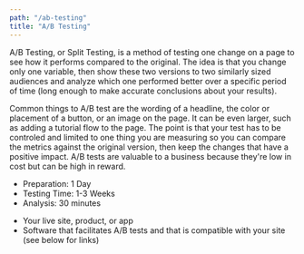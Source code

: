 ```yaml
---
path: "/ab-testing"
title: "A/B Testing"
---
```





<MethodLayout pageTitle="A/B Testing">
  <SEO title="A/B Testing" />
  <MethodSectionWhatIs img={uxMethods.ab_testing} title="What is A/B Testing?">
    <p>
      A/B Testing, or Split Testing, is a method of testing one change on a page
      to see how it performs compared to the original. The idea is that you
      change only one variable, then show these two versions to two similarly
      sized audiences and analyze which one performed better over a specific
      period of time (long enough to make accurate conclusions about your
      results).
    </p>
    <p>
      Common things to A/B test are the wording of a headline, the color or
      placement of a button, or an image on the page. It can be even larger,
      such as adding a tutorial flow to the page. The point is that your test
      has to be controled and limited to one thing you are measuring so you can
      compare the metrics against the original version, then keep the changes
      that have a positive impact. A/B tests are valuable to a business because
      they're low in cost but can be high in reward.
    </p>
  </MethodSectionWhatIs>

<MethodSectionNeeds title="What do you need for A/B Testing?">
  <MethodSectionNeedsPartial type="time">
    <ul>
      <li>Preparation: 1 Day</li>
      <li>Testing Time: 1-3 Weeks</li>
      <li>Analysis: 30 minutes</li>
    </ul>
  </MethodSectionNeedsPartial>
  <MethodSectionNeedsPartial type="materials">
    <ul>
      <li>Your live site, product, or app</li>
      <li>
        Software that facilitates A/B tests and that is compatible with your
        site (see below for links)
      </li>
    </ul>
  </MethodSectionNeedsPartial>
</MethodSectionNeeds>

</MethodLayout>
